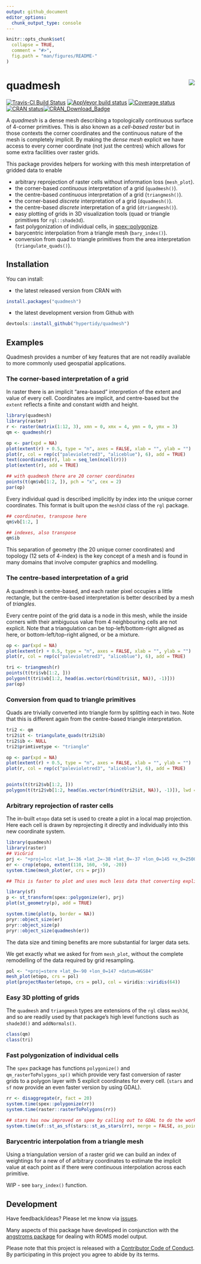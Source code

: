 ```yaml
---
output: github_document
editor_options: 
  chunk_output_type: console
---
```


<!-- README.md is generated from README.Rmd. Please edit that file -->

```r
knitr::opts_chunk$set(
  collapse = TRUE,
  comment = "#>",
  fig.path = "man/figures/README-"
)
```

# quadmesh <img src="man/figures/logo.png" align="right" />


[![Travis-CI Build Status](https://travis-ci.org/hypertidy/quadmesh.svg?branch=master)](https://travis-ci.org/hypertidy/quadmesh) [![AppVeyor build status](https://ci.appveyor.com/api/projects/status/github/hypertidy/quadmesh?branch=master&svg=true)](https://ci.appveyor.com/project/mdsumner/quadmesh-x25a2)  [![Coverage status](https://codecov.io/gh/hypertidy/quadmesh/branch/master/graph/badge.svg)](https://codecov.io/github/hypertidy/quadmesh?branch=master) [![CRAN status](https://www.r-pkg.org/badges/version/quadmesh)](https://cran.r-project.org/package=quadmesh)[![CRAN\_Download\_Badge](http://cranlogs.r-pkg.org/badges/quadmesh)](https://cran.r-project.org/package=quadmesh)





A *quadmesh* is a dense mesh describing a topologically continuous surface of 4-corner primitives. This is also known as a *cell-based raster* but in those contexts the corner coordinates and the continuous nature of the mesh is completely implicit. By making the *dense mesh* explicit we have access to every corner coordinate (not just the centres) which allows for some extra facilities over raster grids. 

This package provides helpers for working with this mesh interpretation of gridded data to enable

* arbitrary reprojection of raster cells without information loss (`mesh_plot`).
* the corner-based *continuous* interpretation of a grid (`quadmesh()`).
* the centre-based *continuous* interpretation of a grid (`triangmesh()`). 
* the corner-based *discrete* interpretation of a grid (`dquadmesh()`).
* the centre-based *discrete* interpretation of a grid (`dtriangmesh()`). 
* easy plotting of grids in 3D visualization tools (quad or triangle primitives for `rgl::shade3d`).
* fast polygonization of individual cells, in [spex::polygonize](https://CRAN.R-project.org/package=spex). 
* barycentric interpolation from a triangle mesh (`bary_index()`). 
* conversion from quad to triangle primitives from the area interpretation (`triangulate_quads()`). 

## Installation

You can install:

* the latest released version from CRAN with

```r
install.packages("quadmesh")
````

* the latest development version from Github with

```r
devtools::install_github("hypertidy/quadmesh")
```

## Examples

Quadmesh provides a number of key features that are not readily available to more commonly used geospatial applications. 

### The corner-based interpretation of a grid

In raster there is an implicit "area-based" interpretion of the extent and value
of every cell. Coordinates are implicit, and centre-based but the `extent` reflects
a finite and constant width and height. 

```r
library(quadmesh)
library(raster)
r <- raster(matrix(1:12, 3), xmn = 0, xmx = 4, ymn = 0, ymx = 3)
qm <- quadmesh(r)

op <- par(xpd = NA)
plot(extent(r) + 0.5, type = "n", axes = FALSE, xlab = "", ylab = "")
plot(r, col = rep(c("palevioletred3", "aliceblue"), 6), add = TRUE)
text(coordinates(r), lab = seq_len(ncell(r)))
plot(extent(r), add = TRUE)

## with quadmesh there are 20 corner coordinates
points(t(qm$vb[1:2, ]), pch = "x", cex = 2)
par(op)
```

Every individual quad is described implicitly by index into the unique corner coordinates. This format is built upon the `mesh3d` class of the `rgl` package. 

```r
## coordinates, transpose here
qm$vb[1:2, ]

## indexes, also transpose
qm$ib
```


This separation of geometry (the 20 unique corner coordinates) and topology (12 sets of 4-index) is the key concept of a mesh and is found in many domains that involve computer graphics and modelling. 

### The centre-based interpretation of a grid

A quadmesh is centre-based, and each raster pixel occupies a little rectangle, but the centre-based interpretation is better described by a mesh of *triangles*. 

Every centre point of the grid data is a node in this mesh, while the inside corners with their ambiguous value from 4 neighbouring cells are not explicit. Note that a triangulation
can be top-left/bottom-right aligned as here, or bottom-left/top-right aligned, or be a mixture. 


```r
op <- par(xpd = NA)
plot(extent(r) + 0.5, type = "n", axes = FALSE, xlab = "", ylab = "")
plot(r, col = rep(c("palevioletred3", "aliceblue"), 6), add = TRUE)

tri <- triangmesh(r)
points(t(tri$vb[1:2, ]))
polygon(t(tri$vb[1:2, head(as.vector(rbind(tri$it, NA)), -1)]))
par(op)
```

### Conversion from quad to triangle primitives

Quads are trivially converted into triangle form by splitting each in two. Note that this is
different again from the centre-based triangle interpretation. 

```r
tri2 <- qm
tri2$it <- triangulate_quads(tri2$ib)
tri2$ib <- NULL
tri2$primtivetype <- "triangle"

op <- par(xpd = NA)
plot(extent(r) + 0.5, type = "n", axes = FALSE, xlab = "", ylab = "")
plot(r, col = rep(c("palevioletred3", "aliceblue"), 6), add = TRUE)


points(t(tri2$vb[1:2, ]))
polygon(t(tri2$vb[1:2, head(as.vector(rbind(tri2$it, NA)), -1)]), lwd = 2, lty = 2)
```

### Arbitrary reprojection of raster cells

The in-built `etopo` data set is used to create a plot in a local map projection. Here each cell is drawn by reprojecting it directly and individually into this new coordinate system. 

```r
library(quadmesh)
library(raster)
## VicGrid
prj <- "+proj=lcc +lat_1=-36 +lat_2=-38 +lat_0=-37 +lon_0=145 +x_0=2500000 +y_0=2500000 +ellps=GRS80 +towgs84=0,0,0,0,0,0,0 +units=m +no_defs"
er <- crop(etopo, extent(110, 160, -50, -20))
system.time(mesh_plot(er, crs = prj))

## This is faster to plot and uses much less data that converting explicitly to polygons. 

library(sf)
p <- st_transform(spex::polygonize(er), prj)
plot(st_geometry(p), add = TRUE)

system.time(plot(p, border = NA))
pryr::object_size(er)
pryr::object_size(p)
pryr::object_size(quadmesh(er))
```

The data size and timing benefits are more substantial for larger data sets. 

We get exactly what we asked for from `mesh_plot`, without the complete remodelling of the data required by grid resampling. 

```r
pol <- "+proj=stere +lat_0=-90 +lon_0=147 +datum=WGS84"
mesh_plot(etopo, crs = pol)
plot(projectRaster(etopo, crs = pol), col = viridis::viridis(64))
```

### Easy 3D plotting of grids

The `quadmesh` and `triangmesh` types are extensions of the `rgl` class `mesh3d`, and so 
are readily used by that package's high level functions such as `shade3d()` and `addNormals()`. 


```r
class(qm)
class(tri)

```

### Fast polygonization of individual cells

The `spex` package has functions `polygonize()` and `qm_rasterToPolygons_sp()` which provide very fast conversion of raster grids to a polygon layer with 5 explicit coordinates for every cell.  (`stars` and `sf` now provide an even faster version by using GDAL). 

```r
rr <- disaggregate(r, fact = 20)
system.time(spex::polygonize(rr))
system.time(raster::rasterToPolygons(rr))

## stars has now improved on spex by calling out to GDAL to do the work
system.time(sf::st_as_sf(stars::st_as_stars(rr), merge = FALSE, as_points = FALSE))
```

### Barycentric interpolation from a triangle mesh

Using a triangulation version of a raster grid we can build an index of weightings for 
a new of of arbitrary coordinates to estimate the implicit value at each point as if
there were continuous interpolation across each primitive. 

WIP - see `bary_index()` function. 


## Development

Have feedback/ideas? Please let me know via [issues](https://github.com/hypertidy/quadmesh/issues/). 


Many aspects of this package have developed in conjunction with the [angstroms package](https://github.com/AustralianAntarcticDivision/angstroms) for dealing with ROMS model output. 



Please note that this project is released with a [Contributor Code of Conduct](CODE_OF_CONDUCT.md). By participating in this project you agree to abide by its terms.
